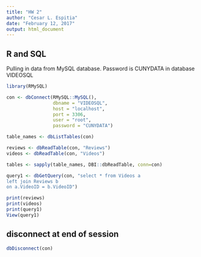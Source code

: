 ```yaml
---
title: "HW 2"
author: "Cesar L. Espitia"
date: "February 12, 2017"
output: html_document
---
```


## R and SQL

Pulling in data from MySQL database.  Password is CUNYDATA in database VIDEOSQL

```r

library(RMySQL)

con <- dbConnect(RMySQL::MySQL(),
                 dbname = "VIDEOSQL",
                 host = "localhost",
                 port = 3306,
                 user = "root",
                 password = "CUNYDATA")

table_names <- dbListTables(con)

reviews <- dbReadTable(con, "Reviews")
videos <- dbReadTable(con, "Videos")

tables <- sapply(table_names, DBI::dbReadTable, conn=con)

query1 <- dbGetQuery(con, "select * from Videos a
left join Reviews b
on a.VideoID = b.VideoID")

print(reviews)
print(videos)
print(query1)
View(query1)

```

## disconnect at end of session

```r
dbDisconnect(con)
```
